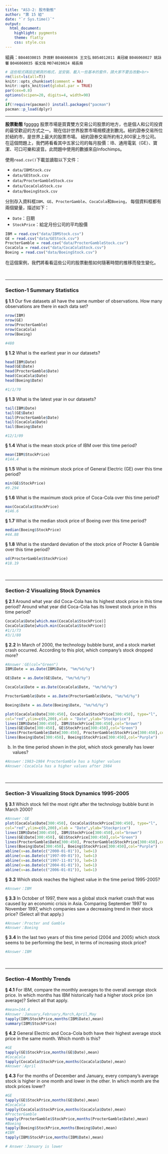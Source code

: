 ```yaml
---
title: "AS3-2: 股市動態"
author: "第 15 組"
date: "`r Sys.time()`"
output:
  html_document:
    highlight: pygments
    theme: flatly
    css: style.css
---
```


組員：`B044030015 許效軒`  `B046060036 王文弘`  `B054012011 黃冠綾`  `B046060027 姚詠馨`  `B046060035 張文瑜`  `M074020024 楊長舜`

```r
# 這些程式碼設定網頁的格式，並安裝、載入一些基本的套件，請大家不要去改動<br>
rm(list=ls(all=T))
knitr::opts_chunk$set(comment = NA)
knitr::opts_knit$set(global.par = TRUE)
par(cex=0.8)
options(scipen=20, digits=4, width=90)
#
if(!require(pacman)) install.packages("pacman")
pacman::p_load(dplyr)
```
<hr>

**股票動態**
fggggg
股票市場是買賣雙方交易公司股票的地方，也是個人和公司投資的最受歡迎的方式之一。現在估計世界股票市場規模達到數兆。紐約證券交易所位於紐約市，是世界上最大的股票市場。 紐約證券交易所約有2,800家上市公司。在這個問題上，我們將看看其中五家公司的每月股價：IB、通用電氣（GE）、寶潔、可口可樂和波音。此問題中使用的數據來自Infochimps。

使用`read.csv()`下載並讀取以下文件：

+ `data/IBMStock.csv`
+ `data/GEStock.csv`
+ `data/ProcterGambleStock.csv`
+ `data/CocaColaStock.csv`
+ `data/BoeingStock.csv` 

分別存入資料框`IBM`、`GE`、`ProcterGamble`、`CocaCola`和`Boeing`，
每個資料框都有兩個變量，描述如下：

+ `Date`：日期
+ `StockPrice`：給定月份公司的平均股價
```r
IBM = read.csv("data/IBMStock.csv")
GE = read.csv("data/GEStock.csv")
ProcterGamble = read.csv("data/ProcterGambleStock.csv")
CocaCola = read.csv("data/CocaColaStock.csv")
Boeing = read.csv("data/BoeingStock.csv")
```

在這個案例，我們將看看這些公司的股票動態如何隨著時間的推移而發生變化。

<br><hr>

###  Section-1 Summary Statistics

__§ 1.1__ Our five datasets all have the same number of observations. How many observations are there in each data set?
```r
nrow(IBM)
nrow(GE)
nrow(ProcterGamble)
nrow(CocaCola)
nrow(Boeing)

#480
```


__§ 1.2__ What is the earliest year in our datasets?
```r
head(IBM$Date)
head(GE$Date)
head(ProcterGamble$Date)
head(CocaCola$Date)
head(Boeing$Date)

#1/1/70
```

__§ 1.3__ What is the latest year in our datasets?
```r
tail(IBM$Date)
tail(GE$Date)
tail(ProcterGamble$Date)
tail(CocaCola$Date)
tail(Boeing$Date)

#12/1/09
```

__§ 1.4__ What is the mean stock price of IBM over this time period?
```r
mean(IBM$StockPrice)
#144.4
```

__§ 1.5__ What is the minimum stock price of General Electric (GE) over this time period?
```r
min(GE$StockPrice)
#9.294
```

__§ 1.6__ What is the maximum stock price of Coca-Cola over this time period?
```r
max(CocaCola$StockPrice)
#146.6
```

__§ 1.7__ What is the median stock price of Boeing over this time period?
```r
median(Boeing$StockPrice)
#44.88
```

__§ 1.8__ What is the standard deviation of the stock price of Procter & Gamble over this time period?
```r
sd(ProcterGamble$StockPrice)
#18.19
```

<br><hr>

###  Section-2 Visualizing Stock Dynamics

__§ 2.1__ Around what year did Coca-Cola has its highest stock price in this time period? Around what year did Coca-Cola has its lowest stock price in this time period?
```r
CocaCola$Date[which.max(CocaCola$StockPrice)]
CocaCola$Date[which.min(CocaCola$StockPrice)]
#1/1/73
#3/1/80
```


__§ 2.2__ In March of 2000, the technology bubble burst, and a stock market crash occurred. According to this plot, which company's stock dropped more?
```r
#Answer：GE(col="Green")
IBM$Date = as.Date(IBM$Date, "%m/%d/%y")

GE$Date = as.Date(GE$Date, "%m/%d/%y")

CocaCola$Date = as.Date(CocaCola$Date, "%m/%d/%y")

ProcterGamble$Date = as.Date(ProcterGamble$Date, "%m/%d/%y")

Boeing$Date = as.Date(Boeing$Date, "%m/%d/%y")

plot(CocaCola$Date[300:450], CocaCola$StockPrice[300:450], type="l",    
col="red",ylim=c(0,200),xlab = "Date",ylab="Stockprice")
lines(IBM$Date[300:450], IBM$StockPrice[300:450],col="brown")
lines(GE$Date[300:450], GE$StockPrice[300:450],col="Green")
lines(ProcterGamble$Date[300:450], ProcterGamble$StockPrice[300:450],col="pink")
lines(Boeing$Date[300:450], Boeing$StockPrice[300:450],col="Purple")


```

(b) In the time period shown in the plot, which stock generally has lower values?
```r
#Answer：1983~1984 ProcterGamble has a higher values
#Answer：CocaCola has a higher values after 1984
```


<br><hr>

###  Section-3 Visualizing Stock Dynamics 1995-2005

__§ 3.1__ Which stock fell the most right after the technology bubble burst in March 2000?
```r
#Answer：GE
plot(CocaCola$Date[300:450], CocaCola$StockPrice[300:450], type="l",    
col="red",ylim=c(0,200),xlab = "Date",ylab="Stockprice")
lines(IBM$Date[300:450], IBM$StockPrice[300:450],col="brown")
lines(GE$Date[300:450], GE$StockPrice[300:450],col="Green")
lines(ProcterGamble$Date[300:450], ProcterGamble$StockPrice[300:450],col="pink")
lines(Boeing$Date[300:450], Boeing$StockPrice[300:450],col="Purple")
abline(v=as.Date(c("2000-01-01")), lwd=1)
abline(v=as.Date(c("1997-09-01")), lwd=1)
abline(v=as.Date(c("1997-11-01")), lwd=1)
abline(v=as.Date(c("2004-01-01")), lwd=1)
abline(v=as.Date(c("2006-01-01")), lwd=1)
```

__§ 3.2__ Which stock reaches the highest value in the time period 1995-2005?
```r
#Answer：IBM 
```

__§ 3.3__ In October of 1997, there was a global stock market crash that was caused by an economic crisis in Asia. Comparing September 1997 to November 1997, which companies saw a decreasing trend in their stock price? (Select all that apply.)
```r
#Answer：Procter and Gamble
#Answer：Boeing
```

__§ 3.4__ In the last two years of this time period (2004 and 2005) which stock seems to be performing the best, in terms of increasing stock price?
```r
#Answer：IBM
```


<br><hr>


###  Section-4 Monthly Trends

__§ 4.1__ For IBM, compare the monthly averages to the overall average stock price. In which months has IBM historically had a higher stock price (on average)? Select all that apply.
```r
#mean=144.4
#Answer：January,February,March,April,May
tapply(IBM$StockPrice,months(IBM$Date),mean)
summary(IBM$StockPrice)
```

__§ 4.2__ General Electric and Coca-Cola both have their highest average stock price in the same month. Which month is this?
```r
#GE
tapply(GE$StockPrice,months(GE$Date),mean)
#CocaCola
tapply(CocaCola$StockPrice,months(CocaCola$Date),mean)
#Answer：April
```

__§ 4.3__ For the months of December and January, every company's average stock is higher in one month and lower in the other. In which month are the stock prices lower?
```r
#GE
tapply(GE$StockPrice,months(GE$Date),mean)
#CocaCola
tapply(CocaCola$StockPrice,months(CocaCola$Date),mean)
#ProcterGamble
tapply(ProcterGamble$StockPrice,months(ProcterGamble$Date),mean)
#Boeing
tapply(Boeing$StockPrice,months(Boeing$Date),mean)
#IBM
tapply(IBM$StockPrice,months(IBM$Date),mean)

# Answer：January is lower
```

<br><br><br>


